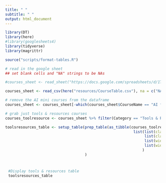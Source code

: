 ```yaml
---
title: " "
subtitle: " "
output: html_document
---
```


<style type="text/css">
  body{
  text-align: justify;
  text-justify: inter-word;
}
</style>


```r
library(DT)
library(here)
#library(googlesheets4)
library(tidyverse)
library(magrittr)

source("scripts/format-tables.R")
```


```r
# read in the google sheet
## set blank cells and "NA" strings to be NAs

#courses_sheet <- read_sheet("https://docs.google.com/spreadsheets/d/1TiNdu92hK-0FN8GbmWi_QbdUaX2yJF76yFt2oljm_qE/edit?usp=sharing", na = c("NA", ""))

courses_sheet <- read_csv(here("resources/CourseTable.csv"), na = c("NA", ""))

# remove the AI mini courses from the dataframe
courses_sheet <- courses_sheet[-which(courses_sheet$CourseName == "AI for Decision Makers: Exploring AI Possibilities"  | courses_sheet$CourseName == "AI for Decision Makers: Avoiding AI Harm"| courses_sheet$CourseName == "AI for Decision Makers: Determining AI Needs" | courses_sheet$CourseName == "AI for Decision Makers: Developing AI Policy"),]

# grab just tools & resources courses
courses_toolresource <- courses_sheet %>% filter(Category == "Tools & Resources")

toolsresources_table <- setup_table(prep_table(as_tibble(courses_toolresource), current = TRUE), "Tools & Resources Courses Currently Available", columnDefsListOfLists = 
                                                          list(list(className = 'dt-center', targets = c(0,1,2)),
                                                               list(className = "dt-left", targets = c(3,4)),
                                                               list(width = '200px', targets = c(3)) ,
                                                               list(width = '200px', targets = c(4))
                                                              )
                                    )
```

<div style = "width:100%; height:auto; margin: 0; padding:10px">

```r
#Display tools & resources table
toolsresources_table
```

</div>
